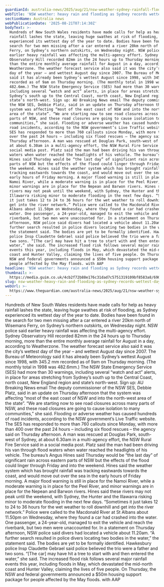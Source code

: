 ```yaml
---
guardianId: australia-news/2025/aug/21/nsw-weather-sydney-rainfall-flood-flooding-warnings
webTitle: 'NSW weather: heavy rain and flooding as Sydney records wettest day of the year'
sectionName: Australia news
webPublicationDate: '2025-08-21T07:14:30Z'
bodyText: >-
  Hundreds of New South Wales residents have made calls for help as heavy
  rainfall lashes the state, leaving huge swathes at risk of flooding, as Sydney
  experienced its wettest day of the year to date. Bodies have been found in the
  search for two men missing after a car entered a river 20km north of Wisemans
  Ferry, on Sydney’s northern outskirts, on Wednesday night. NSW police said
  earlier heavy rainfall was affecting the multi-agency effort. Sydney
  Observatory Hill recorded 82mm in the 24 hours up to Thursday morning, more
  than the entire monthly average rainfall for August in a day, according to
  Weatherzone. The weather forecast service also said it was the city’s wettest
  day of the year – and wettest August day since 2007. The Bureau of Meteorology
  said it has already been Sydney’s wettest August since 1998, with 345.2 mm
  recorded as of 9am on Thursday morning. (The monthly total in 1998 was
  482.6mm.) The NSW State Emergency Service (SES) had more than 30 warnings,
  including several “watch and act” alerts, in place for areas stretching from
  Sydney’s south up to the Central Coast, north coast, New England region and
  state’s north-west. Sign up: AU Breaking News email The deputy commissioner of
  the NSW SES, Debbie Platz, said in an update on Thursday afternoon that the
  system was affecting “most of the east coast of NSW and into the north-west
  area of the state”. “We are starting now to see road closures across many
  parts of NSW, and these road closures are going to cause isolation to many
  communities,” she said. Flooding or adverse weather has caused hundreds of
  road incidents, according to the NSW government’s Live Traffic website. The
  SES has responded to more than 760 callouts since Monday, with more than 400
  over the past 24 hours – including six flood rescues – the agency said on
  Thursday afternoon. A man was rescued at Douglas Park, south-west of Sydney,
  at about 6.30am in a multi-agency effort, the NSW Rural Fire Service said in a
  social media post. Platz said the man had been driving his van through flood
  waters when water reached the headlights of his vehicle. The bureau’s Angus
  Hines said Thursday would be “the last day” of significant rain across eastern
  parts of NSW but the effects of the flood could linger through Friday and into
  the weekend. Hines said the weather system which has brought rainfall was
  tracking eastwards towards the coast, and would move out over the sea in the
  early hours of Friday morning. A major flood warning is still in place for the
  Namoi River, while a moderate warning is in place for the Peel River, and
  minor warnings are in place for the Nepean and Barwon rivers. Hines said these
  rivers may not peak until the weekend, with Sydney, the Hunter and the
  Illawarra risking minor to moderate flooding in the next few days. “Sometimes
  it just takes 12 to 24 to 36 hours for the wet weather to roll downhill and
  get into the river network.” Police were called to the Macdonald River at St
  Albans about 11.50pm on Wednesday, where they found a car had crashed into the
  water. One passenger, a 24-year-old, managed to exit the vehicle and reach the
  riverbank, but two men were unaccounted for. In a statement on Thursday
  afternoon, NSW police said divers had located a vehicle about 11.20am. “A
  further search resulted in police divers locating two bodies in the water,”
  the statement said. The bodies are yet to be formally identified. Hawkesbury
  police Insp Claudette Gebrael said police believed the trio were a father and
  two sons. “[The car] may have hit a tree to start with and then entered the
  water,” she said. The increased flood risk follows several major rainfall
  events this year, including floods in May, which devastated the mid-north
  coast and Hunter Valley, claiming the lives of five people. On Thursday, the
  NSW and federal governments announced a $50m housing support package for
  people affected by the May floods. with AAP
headline: 'NSW weather: heavy rain and flooding as Sydney records wettest day of the year'
thumbnail: >-
  https://media.guim.co.uk/4cb2f72b88e176c31dad7c5751319109bf8583a8/690_0_5893_4715/500.jpg
slug: nsw-weather-heavy-rain-and-flooding-as-sydney-records-wettest-day-of-the-year
webUrl: >-
  https://www.theguardian.com/australia-news/2025/aug/21/nsw-weather-sydney-rainfall-flood-flooding-warnings
---
```

Hundreds of New South Wales residents have made calls for help as heavy rainfall lashes the state, leaving huge swathes at risk of flooding, as Sydney experienced its wettest day of the year to date. Bodies have been found in the search for two men missing after a car entered a river 20km north of Wisemans Ferry, on Sydney’s northern outskirts, on Wednesday night. NSW police said earlier heavy rainfall was affecting the multi-agency effort. Sydney Observatory Hill recorded 82mm in the 24 hours up to Thursday morning, more than the entire monthly average rainfall for August in a day, according to Weatherzone. The weather forecast service also said it was the city’s wettest day of the year – and wettest August day since 2007. The Bureau of Meteorology said it has already been Sydney’s wettest August since 1998, with 345.2 mm recorded as of 9am on Thursday morning. (The monthly total in 1998 was 482.6mm.) The NSW State Emergency Service (SES) had more than 30 warnings, including several “watch and act” alerts, in place for areas stretching from Sydney’s south up to the Central Coast, north coast, New England region and state’s north-west. Sign up: AU Breaking News email The deputy commissioner of the NSW SES, Debbie Platz, said in an update on Thursday afternoon that the system was affecting “most of the east coast of NSW and into the north-west area of the state”. “We are starting now to see road closures across many parts of NSW, and these road closures are going to cause isolation to many communities,” she said. Flooding or adverse weather has caused hundreds of road incidents, according to the NSW government’s Live Traffic website. The SES has responded to more than 760 callouts since Monday, with more than 400 over the past 24 hours – including six flood rescues – the agency said on Thursday afternoon. A man was rescued at Douglas Park, south-west of Sydney, at about 6.30am in a multi-agency effort, the NSW Rural Fire Service said in a social media post. Platz said the man had been driving his van through flood waters when water reached the headlights of his vehicle. The bureau’s Angus Hines said Thursday would be “the last day” of significant rain across eastern parts of NSW but the effects of the flood could linger through Friday and into the weekend. Hines said the weather system which has brought rainfall was tracking eastwards towards the coast, and would move out over the sea in the early hours of Friday morning. A major flood warning is still in place for the Namoi River, while a moderate warning is in place for the Peel River, and minor warnings are in place for the Nepean and Barwon rivers. Hines said these rivers may not peak until the weekend, with Sydney, the Hunter and the Illawarra risking minor to moderate flooding in the next few days. “Sometimes it just takes 12 to 24 to 36 hours for the wet weather to roll downhill and get into the river network.” Police were called to the Macdonald River at St Albans about 11.50pm on Wednesday, where they found a car had crashed into the water. One passenger, a 24-year-old, managed to exit the vehicle and reach the riverbank, but two men were unaccounted for. In a statement on Thursday afternoon, NSW police said divers had located a vehicle about 11.20am. “A further search resulted in police divers locating two bodies in the water,” the statement said. The bodies are yet to be formally identified. Hawkesbury police Insp Claudette Gebrael said police believed the trio were a father and two sons. “[The car] may have hit a tree to start with and then entered the water,” she said. The increased flood risk follows several major rainfall events this year, including floods in May, which devastated the mid-north coast and Hunter Valley, claiming the lives of five people. On Thursday, the NSW and federal governments announced a $50m housing support package for people affected by the May floods. with AAP
